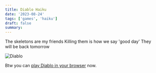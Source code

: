 ```yaml
---
title: Diablo Haiku
date: '2023-08-24'
tags: ['games', 'haiku']
draft: false
summary:
---
```


The skeletons are my friends
Killing them is how we say 'good day'
They will be back tomorrow

![Diablo](/static/images/diablo.png)

Btw you can [play Diablo in your browser](https://d07riv.github.io/diabloweb/) now.
